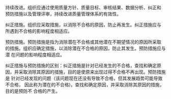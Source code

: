 持续改进。组织应通过使用质量方针、质量目标、审核结果、数据分析、纠正和
预防措施以及管理评审，持续改进质量管理体系的有效性。

纠正措施。组织应采取措施，以消除不合格的原因，防止再发生。纠正措施应与
所遇到不合格的影响程度相适应。

预防措施。预防措施是指为消除潜在不合格或其他潜在不期望情况的原因所采取
的措施。组织应确定措施，以消除潜在不合格的原因，防止其发生。预防措施应与潜
在问题的影响程度相适应。

纠正措施与预防措施的区别：纠正措施是针对已经发生的不合格，查找和确定原
因，并采取消除其原因的措施，目的是使原来出现过得不合格不再出现。预防措施是
针对已经发现的问题（该问题现在还没有导致不合格，但其发展趋势可能导致不合格，
因此称为潜在的不合格)，查找和确定原因，并采取消除其原因的措施，目的是预防不
合格的产生。